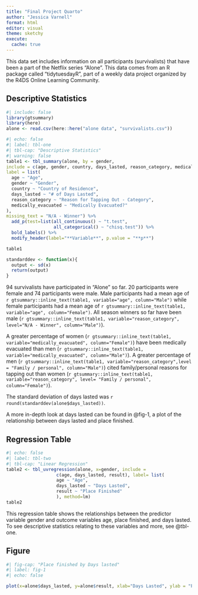 ```yaml
---
title: "Final Project Quarto"
author: "Jessica Varnell"
format: html
editor: visual
theme: sketchy
execute: 
  cache: true
---
```


This data set includes information on all participants (survivalists) that have been a part of the Netflix series "Alone". This data comes from an R package called "tidytuesdayR", part of a weekly data project organized by the R4DS Online Learning Community.

## Descriptive Statistics

```r
#| include: false
library(gtsummary)
library(here)
alone <- read.csv(here::here("alone data", "survivalists.csv"))
```

```r
#| echo: false
#| label: tbl-one
#| tbl-cap: "Descriptive Statistics"
#| warning: false
table1 <- tbl_summary(alone, by = gender,
include = c(age, gender, country, days_lasted, reason_category, medically_evacuated),
label = list(
  age ~ "Age",
  gender ~ "Gender",
  country ~ "Country of Residence",
  days_lasted ~ "# of Days Lasted",
  reason_category ~ "Reason for Tapping Out - Category",
  medically_evacuated ~ "Medically Evacuated?"
),
missing_text = "N/A - Winner") %>% 
  add_p(test=list(all_continuous() ~ "t.test",
                  all_categorical() ~ "chisq.test")) %>% 
  bold_labels() %>% 
  modify_header(label="**Variable**", p.value = "**p**")

table1

standarddev <- function(x){
  output <- sd(x)
  return(output)
}

```

94 survivalists have participated in "Alone" so far. 20 participants were female and 74 participants were male. Male participants had a mean age of `r gtsummary::inline_text(table1, variable="age", column="Male")` while female participants had a mean age of `r gtsummary::inline_text(table1, variable="age", column="Female")`. All season winners so far have been male (`r gtsummary::inline_text(table1, variable="reason_category", level="N/A - Winner", column="Male")`).

A greater percentage of women (`r gtsummary::inline_text(table1, variable="medically_evacuated", column="Female")`) have been medically evacuated than men (`r gtsummary::inline_text(table1, variable="medically_evacuated", column="Male")`). A greater percentage of men (`r gtsummary::inline_text(table1, variable="reason_category",level = "Family / personal", column="Male")`) cited family/personal reasons for tapping out than women (`r gtsummary::inline_text(table1, variable="reason_category", level= "Family / personal", column="Female")`).

The standard deviation of days lasted was `r round(standarddev(alone$days_lasted))`.

A more in-depth look at days lasted can be found in @fig-1, a plot of the relationship between days lasted and place finished.

## Regression Table

```r
#| echo: false
#| label: tbl-two
#| tbl-cap: "Linear Regression"
table2 <- tbl_uvregression(alone, x=gender, include = 
                   c(age, days_lasted, result), label= list(
                   age ~ "Age",
                   days_lasted ~ "Days Lasted",
                   result ~ "Place Finished"
                   ), method=lm)
table2
```

This regression table shows the relationships between the predictor variable gender and outcome variables age, place finished, and days lasted. To see descriptive statistics relating to these variables and more, see @tbl-one.

## Figure

```r
#| fig-cap: "Place finished by Days lasted"
#| label: fig-1
#| echo: false

plot(x=alone$days_lasted, y=alone$result, xlab="Days Lasted", ylab = "Place Finished")

```
